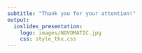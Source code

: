 ```yaml
---
subtitle: "Thank you for your attention!"
output: 
  ioslides_presentation:
    logo: images/NOVOMATIC.jpg
    css: style_thx.css
---
```

